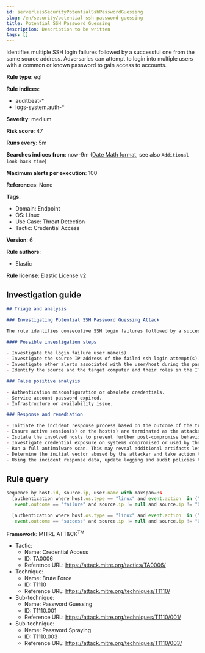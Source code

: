```yaml
---
id: serverlessSecurityPotentialSshPasswordGuessing
slug: /en/security/potential-ssh-password-guessing
title: Potential SSH Password Guessing
description: Description to be written
tags: []
---
```


<div id="potential-ssh-password-guessing"></div>

Identifies multiple SSH login failures followed by a successful one from the same source address. Adversaries can attempt to login into multiple users with a common or known password to gain access to accounts.

**Rule type**: eql

**Rule indices**: 

* auditbeat-*
* logs-system.auth-*

**Severity**: medium

**Risk score**: 47

**Runs every**: 5m

**Searches indices from**: now-9m ([Date Math format](((ref))/common-options.html#date-math), see also <DocLink id="serverlessSecurityRulesUiCreate" section="set-the-rules-schedule">`Additional look-back time`</DocLink>)

**Maximum alerts per execution**: 100

**References**: None

**Tags**: 

* Domain: Endpoint
* OS: Linux
* Use Case: Threat Detection
* Tactic: Credential Access

**Version**: 6

**Rule authors**: 

* Elastic

**Rule license**: Elastic License v2

## Investigation guide

```markdown
## Triage and analysis

### Investigating Potential SSH Password Guessing Attack

The rule identifies consecutive SSH login failures followed by a successful login from the same source IP address to the same target host indicating a successful attempt of brute force password guessing.

#### Possible investigation steps

- Investigate the login failure user name(s).
- Investigate the source IP address of the failed ssh login attempt(s).
- Investigate other alerts associated with the user/host during the past 48 hours.
- Identify the source and the target computer and their roles in the IT environment.

### False positive analysis

- Authentication misconfiguration or obsolete credentials.
- Service account password expired.
- Infrastructure or availability issue.

### Response and remediation

- Initiate the incident response process based on the outcome of the triage.
- Ensure active session(s) on the host(s) are terminated as the attacker could have gained initial access to the system(s).
- Isolate the involved hosts to prevent further post-compromise behavior.
- Investigate credential exposure on systems compromised or used by the attacker to ensure all compromised accounts are identified. Reset passwords for these accounts and other potentially compromised credentials, such as email, business systems, and web services.
- Run a full antimalware scan. This may reveal additional artifacts left in the system, persistence mechanisms, and malware components.
- Determine the initial vector abused by the attacker and take action to prevent reinfection through the same vector.
- Using the incident response data, update logging and audit policies to improve the mean time to detect (MTTD) and the mean time to respond (MTTR).

```

## Rule query

```js
sequence by host.id, source.ip, user.name with maxspan=3s
  [authentication where host.os.type == "linux" and event.action  in ("ssh_login", "user_login") and
   event.outcome == "failure" and source.ip != null and source.ip != "0.0.0.0" and source.ip != "::" ] with runs=10

  [authentication where host.os.type == "linux" and event.action  in ("ssh_login", "user_login") and
   event.outcome == "success" and source.ip != null and source.ip != "0.0.0.0" and source.ip != "::" ]

```

**Framework**: MITRE ATT&CK<sup>TM</sup>

* Tactic:
    * Name: Credential Access
    * ID: TA0006
    * Reference URL: https://attack.mitre.org/tactics/TA0006/
* Technique:
    * Name: Brute Force
    * ID: T1110
    * Reference URL: https://attack.mitre.org/techniques/T1110/
* Sub-technique:
    * Name: Password Guessing
    * ID: T1110.001
    * Reference URL: https://attack.mitre.org/techniques/T1110/001/
* Sub-technique:
    * Name: Password Spraying
    * ID: T1110.003
    * Reference URL: https://attack.mitre.org/techniques/T1110/003/

